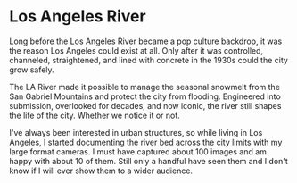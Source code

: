
# Los Angeles River

<PostMetadata
  created="10/20/2020"
  page="app/posts/los-angeles-river/page.mdx"
/>

Long before the Los Angeles River became a pop culture backdrop, it was the reason Los Angeles could exist at all. Only after it was controlled, channeled, straightened, and lined with concrete in the 1930s could the city grow safely.

The LA River made it possible to manage the seasonal snowmelt from the San Gabriel Mountains and protect the city from flooding. Engineered into submission, overlooked for decades, and now iconic, the river still shapes the life of the city. Whether we notice it or not.

I've always been interested in urban structures, so while living in Los Angeles, I started documenting the river bed across the city limits with my large format cameras. I must have captured about 100 images and am happy with about 10 of them.
Still only a handful have seen them and I don't know if I will ever show them to a wider audience.

<ImageWithCaption
  src={rancho}
  alt="Large Format photograph of the Los Angeles river"
  caption="200716_js_03_F6_Rancho"
/>
